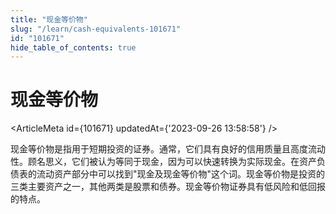 ```yaml
---
title: "现金等价物"
slug: "/learn/cash-equivalents-101671"
id: "101671"
hide_table_of_contents: true
---
```



# 现金等价物

<ArticleMeta id={101671} updatedAt={'2023-09-26 13:58:58'} />
<div className='border-solid border-b border-t-0 my-4 border-[var(--ifm-color-gray-300)]' />

现金等价物是指用于短期投资的证券。通常，它们具有良好的信用质量且高度流动性。顾名思义，它们被认为等同于现金，因为可以快速转换为实际现金。在资产负债表的流动资产部分中可以找到"现金及现金等价物"这个词。现金等价物是投资的三类主要资产之一，其他两类是股票和债券。现金等价物证券具有低风险和低回报的特点。

